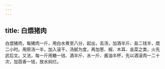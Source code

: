 ```yaml
---
---
---
```

title: 白煨猪肉
---



白煨猪肉，每猪肉一斤，用白水煮至八分，起出，去汤，加酒半斤、盐二钱半，煨二小时。用原汤一半，加入滚干，汤腻为度，再加葱、椒、木耳、韭菜之类，火先武后文。又法，每一斤用糖一钱、酒半斤、水一斤、酱油半杯，先以酒滚肉一二十次，加茴香一钱，放水焖烂。